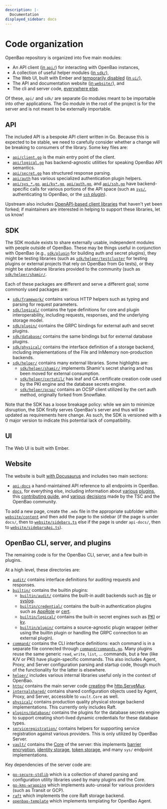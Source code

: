 ```yaml
---
description: |-
  Documentation
displayed_sidebar: docs
---
```


# Code organization

OpenBao repository is organized into five main modules:

 - An API client ([in `api/`](https://github.com/openbao/openbao/tree/main/api))
   for interacting with OpenBao instances,
 - A collection of useful helper modules
   ([in `sdk/`](https://github.com/openbao/openbao/tree/main/sdk/)),
 - The Web UI, built with Ember and [temporarily disabled](https://github.com/openbao/openbao/issues/189)
   ([in `ui/`](https://github.com/openbao/openbao/tree/main/ui/)),
 - The API and documentation website ([in `website/`](https://github.com/openbao/openbao/tree/main/website/)), and
 - The cli and server code, [everywhere else](https://github.com/openbao/openbao/tree/main/).

Of these, `api/` and `sdk/` are separate Go modules meant to be importable
into other applications. The Go module in the root of the project is for
the server and is not meant to be externally importable.

## API

The included API is a bespoke API client written in Go. Because this is
expected to be stable, we need to carefully consider whether a change will be
breaking to consumers of the library. Some key files are:

 - [`api/client.go`](https://github.com/openbao/openbao/blob/main/api/client.go) is
   the main entry point of the client.
 - [`api/logical.go`](https://github.com/openbao/openbao/blob/main/api/logical.go) has
   backend-agnostic utilities for speaking OpenBao API semantics.
 - [`api/secret.go`](https://github.com/openbao/openbao/blob/main/api/secret.go) has
   structured response parsing.
 - [`api/auth`](https://github.com/openbao/openbao/tree/main/api/auth) has various
   specialized authentication plugin helpers.
 - [`api/sys_*.go`](https://github.com/search?q=repo%3Aopenbao%2Fopenbao%20api%2Fsys&type=code),
   [`api/kv*.go`](https://github.com/search?q=repo%3Aopenbao%2Fopenbao%20api%2Fkv&type=code),
   [`api/auth.go`](https://github.com/openbao/openbao/blob/main/api/auth.go), and
   [`api/ssh.go`](https://github.com/openbao/openbao/blob/main/api/ssh.go) have
   backend-specific calls for various portions of the API space (such as
   [`sys/`](/api-docs/system), authenticating to OpenBao, or the
   [`ssh` plugin](../secrets/ssh/index.mdx)).

Upstream also includes [OpenAPI-based client libraries](https://github.com/openbao/openbao/issues/41)
that haven't yet been forked; if maintainers are interested in helping to
support these libraries, let us know!

## SDK

The SDK module exists to share externally usable, independent modules with
people outside of OpenBao. These may be things useful in conjunction with
OpenBao (e.g., [`sdk/plugin`](https://github.com/openbao/openbao/tree/main/sdk/plugin)
for building auth and secret plugins), they might be testing libraries
(such as [`sdk/helper/testcluster`](https://github.com/openbao/openbao/tree/main/sdk/helper/testcluster)
for testing plugins or external projects that rely on OpenBao from Go tests),
or they might be standalone libraries provided to the community (such as
[`sdk/helper/shamir/`](https://github.com/openbao/openbao/tree/main/sdk/helper/shamir).

Each of these packages are different and serve a different goal; some commonly
used packages are:

 - [`sdk/framework/`](https://github.com/openbao/openbao/tree/main/sdk/framework)
   contains various HTTP helpers such as typing and parsing for request parameters.
 - [`sdk/logical/`](https://github.com/openbao/openbao/tree/main/sdk/logical)
   contains the type definitions for core and plugin interoperability, including
   requests, responses, and the underlying storage model.
 - [`sdk/plugin/`](https://github.com/openbao/openbao/tree/main/sdk/plugin)
   contains the GRPC bindings for external auth and secret plugins.
 - [`sdk/database/`](https://github.com/openbao/openbao/tree/main/sdk/database)
   contains the same bindings but for external database plugins.
 - [`sdk/physical/`](https://github.com/openbao/openbao/tree/main/sdk/physical)
   contains the interface definition of a storage backend, including
   implementations of the File and InMemory non-production backends.
 - [`sdk/helper/`](https://github.com/openbao/openbao/tree/main/sdk/helper)
   contains many external libraries. Some highlights are:
    - [`sdk/helper/shamir/`](https://github.com/openbao/openbao/tree/main/sdk/helper/shamir)
      implements Shamir's secret sharing and has been moved for external
      consumption.
    - [`sdk/helper/certutil/`](https://github.com/openbao/openbao/tree/main/sdk/helper/certutil)
      has leaf and CA certificate creation code used by the PKI engine and
      the database secrets engine.
    - [`sdk/helper/ocsp/`](https://github.com/openbao/openbao/tree/main/sdk/helper/ocsp)
      contains an OCSP client utilized by the cert auth method, originally
      forked from Snowflake.

Note that the SDK has a loose breakage policy: while we aim to minimize
disruption, the SDK firstly serves OpenBao's server and thus will be updated
as requirements here change. As such, the SDK is versioned with a 0 major
version to indicate this potential lack of compatibility.

## UI

The Web UI is built with Ember.

## Website

The website is built [with Docusaurus](https://docusaurus.io/) and includes
two main sections:

 - [`api-docs`](/api-docs) a hand-maintained API reference to all endpoints
   in OpenBao.
 - [`docs`](/docs), for everything else, including information about
   [various](../secrets/index.mdx) [plugins](../auth/index.mdx), this
   [contributing guide](index.mdx), and [various](../policies/index.mdx)
   [decisions](../rfcs/index.mdx) made by the TSC and the OpenBao community.

To add a new page, create the `.mdx` file in the appropriate subfolder within
[`website/content`](https://github.com/openbao/openbao/tree/main/website/content/)
and then add the page to the sidebar (if the page is under `docs/`, then to
[`website/sidebars.ts`](https://github.com/openbao/openbao/tree/main/website/sidebars.ts)
else if the page is under `api-docs/`, then to
[`website/sidebarsApi.ts`](https://github.com/openbao/openbao/tree/main/website/sidebarsApi.ts)).

## OpenBao CLI, server, and plugins

The remaining code is for the OpenBao CLI, server, and a few built-in plugins.

At a high level, these directories are:

 - [`audit/`](https://github.com/openbao/openbao/tree/main/audit/) contains
   interface definitions for auditing requests and responses.
 - [`builtin/`](https://github.com/openbao/openbao/tree/main/builtin/) contains
   the builtin plugins:
   - [`builtin/audit/`](https://github.com/openbao/openbao/tree/main/builtin/audit)
     contains the built-in audit backends such as [file](../audit/file.mdx) or
     [syslog](../audit/syslog.mdx).
   - [`builtin/credential/`](https://github.com/openbao/openbao/tree/main/builtin/credential)
     contains the built-in authentication plugins such as
     [AppRole](../auth/approle.mdx) or [cert](../auth/cert.mdx).
   - [`builtin/logical/`](https://github.com/openbao/openbao/tree/main/builtin/logical)
     contains the built-in secret engines such as
     [PKI](../secrets/pki/index.mdx) or [kv](../secrets/kv/index.mdx).
   - [`builtin/plugin/`](https://github.com/openbao/openbao/tree/main/builtin/plugin)
     contains a source-agnostic plugin wrapper (either using the builtin
     plugin or handling the GRPC connection to an external plugin).
 - [`command/`](https://github.com/openbao/openbao/tree/main/command/) contains
   the CLI interface definitions: each command is in a separate file connected
   through [`command/commands.go`](https://github.com/openbao/openbao/blob/main/command/commands.go).
   Many plugins reuse the same generic `read`, `write`, `list`, ... commands,
   but a few (like K/V or PKI) have plugin-specific commands. This also
   includes Agent, Proxy, and Server configuration parsing and startup code,
   though much of the functionality for the latter is elsewhere.
 - [`helper/`](https://github.com/openbao/openbao/tree/main/helper/) includes
   various internal libraries useful only in the context of OpenBao.
 - [`http/`](https://github.com/openbao/openbao/tree/main/http/) contains
   the main server code [creating](https://github.com/openbao/openbao/blob/42e77de61c145aa768ada9c1883f570e76e8708e/http/handler.go#L130-L132)
   the [http.ServeMux](https://pkg.go.dev/net/http#ServeMux).
 - [`internalshared/`](https://github.com/openbao/openbao/tree/main/internalshared/)
   contains shared configuration objects used by Agent, Proxy, and Server,
   accessible to `vault.Core` as well.
 - [`physical/`](https://github.com/openbao/openbao/tree/main/physical/)
   contains production quality physical storage backend implementations.
   This currently only includes Raft.
 - [`plugins/database/`](https://github.com/openbao/openbao/tree/main/plugins/database/)
   contains the plugins for the database secrets engine to support creating
   short-lived dynamic credentials for these database types.
 - [`serviceregistration/`](https://github.com/openbao/openbao/tree/main/serviceregistration/)
   contains helpers for supporting service registration against various
   providers. This is only utilized by OpenBao Server.
 - [`vault/`](https://github.com/openbao/openbao/tree/main/vault/)
   contains the [Core](https://github.com/openbao/openbao/blob/main/vault/core.go)
   of the server: this implements
   [barrier encryption](https://github.com/openbao/openbao/blob/main/vault/barrier.go),
   [identity storage](https://github.com/openbao/openbao/blob/main/vault/identity_store.go),
   [token storage](https://github.com/openbao/openbao/blob/main/vault/token_store.go),
   and many `sys/` endpoint implementations.

Key dependencies of the server code are:

 - [`go-secure-stdlib`](https://github.com/hashicorp/go-secure-stdlib) which
   is a collection of shared parsing and configuration utility libraries used
   by many plugins and the Core.
 - [`go-kms-wrapping`](https://github.com/openbao/go-kms-wrapping) which
   implements auto-unseal for various providers (such as Transit or GCP).
 - [`raft`](https://github.com/hashicorp/raft) which implements the core Raft
   storage backend.
 - [`openbao-template`](https://github.com/openbao/openbao-template) which
   implements templating for OpenBao Agent.
